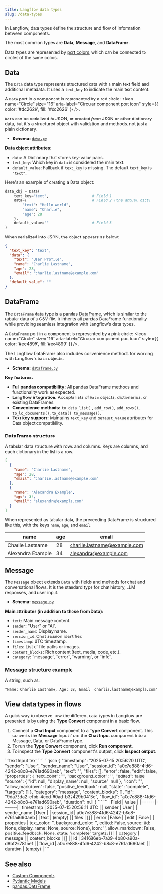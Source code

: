```yaml
---
title: Langflow data types
slug: /data-types
---
```



In Langflow, data types define the structure and flow of information between components.

The most common types are **Data**, **Message**, and **DataFrame**.

Data types are represented by [port colors](/concepts-components), which can be connected to circles of the same colors.

## Data

The `Data` data type represents structured data with a main text field and additional metadata. It uses a `text_key` to indicate the main text content.

A `Data` port in a component is represented by a red circle: <Icon name="Circle" size="16" aria-label="Circular component port icon" style={{ color: '#dc2626', fill: '#dc2626' }} />.

`Data` can be serialized _to_ JSON, or created _from_ JSON or other dictionary data, but it's a structured object with validation and methods, not just a plain dictionary.

- **Schema:** [`data.py`](https://github.com/langflow-ai/langflow/blob/main/src/backend/base/langflow/schema/data.py)

**Data object attributes:**
- `data`: A Dictionary that stores key-value pairs.
- `text_key`: Which key in `data` is considered the main text.
- `default_value`: Fallback if `text_key` is missing. The default `text_key` is `"text"`.


Here's an example of creating a Data object:

```python
data_obj = Data(
    text_key="text",                    # Field 1
    data={                              # Field 2 (the actual dict)
        "text": "Hello world",
        "name": "Charlie",
        "age": 28
    },
    default_value=""                    # Field 3
)
```

When serialized into JSON, the object appears as below:

```json
{
  "text_key": "text",
  "data": {
    "text": "User Profile",
    "name": "Charlie Lastname",
    "age": 28,
    "email": "charlie.lastname@example.com"
  },
  "default_value": ""
}
```

## DataFrame

The `DataFrame` data type is a pandas [DataFrame](https://pandas.pydata.org/docs/reference/api/pandas.DataFrame.html), which is similar to the tabular data of a CSV file.
It inherits all pandas DataFrame functionality while providing seamless integration with Langflow's data types.

A `DataFrame` port in a component is represented by a pink circle: <Icon name="Circle" size="16" aria-label="Circular component port icon" style={{ color: '#ec4899', fill:'#ec4899' }} />.

The Langflow DataFrame also includes convenience methods for working with Langflow's `Data` objects.

- **Schema:** [`dataframe.py`](https://github.com/langflow-ai/langflow/blob/main/src/backend/base/langflow/schema/dataframe.py)

**Key features:**
- **Full pandas compatibility:** All pandas DataFrame methods and functionality work as expected.
- **Langflow integration:** Accepts lists of `Data` objects, dictionaries, or existing DataFrames.
- **Convenience methods:** `to_data_list()`, `add_row()`, `add_rows()`, `to_lc_documents()`, `to_data()`, `to_message()`.
- **Text key support:** Maintains `text_key` and `default_value` attributes for Data object compatibility.

### DataFrame structure

A tabular data structure with rows and columns. Keys are columns, and each dictionary in the list is a row.

```json
[
  {
    "name": "Charlie Lastname",
    "age": 28,
    "email": "charlie.lastname@example.com"
  },
  {
    "name": "Alexandra Example",
    "age": 34,
    "email": "alexandra@example.com"
  }
]
```

When represented as tabular data, the preceeding DataFrame is structured like this, with the keys `name`, `age`, and `email`.

| name | age | email |
|------|-----|-------|
| Charlie Lastname | 28 | charlie.lastname@example.com |
| Alexandra Example | 34 | alexandra@example.com |

## Message

The `Message` object extends `Data` with fields and methods for chat and conversational flows. It is the standard type for chat history, LLM responses, and user input.

- **Schema:** [`message.py`](https://github.com/langflow-ai/langflow/blob/main/src/backend/base/langflow/schema/message.py)

**Main attributes (in addition to those from Data):**
- `text`: Main message content.
- `sender`: "User" or "AI".
- `sender_name`: Display name.
- `session_id`: Chat session identifier.
- `timestamp`: UTC timestamp.
- `files`: List of file paths or images.
- `content_blocks`: Rich content (text, media, code, etc.).
- `category`: "message", "error", "warning", or "info".

### Message structure example

A string, such as:
```
"Name: Charlie Lastname, Age: 28, Email: charlie.lastname@example.com"
```

## View data types in flows

A quick way to observe how the different data types in Langflow are presented is by using the **Type Convert** component in a basic flow.

1. Connect a **Chat Input** component to a **Type Convert** component.
    This converts the **Message** input from the **Chat Input** component into a Message, Data, or DataFrame type.
2. To run the **Type Convert** component, click <Icon name="Play" aria-hidden="true"/> **Run component**.
3. To inspect the **Type Convert** component's output, click <Icon name="TextSearch" aria-hidden="True" /> **Inspect output**.

<Tabs groupId="Data type">
  <TabItem value="Message" label="Message">
    ```text
    Input text
    ````
  </TabItem>

  <TabItem value="Data" label="Data" default>
```json
{
  "timestamp": "2025-07-15 20:56:20 UTC",
  "sender": "User",
  "sender_name": "User",
  "session_id": "a0c7e888-4fd6-4242-b8c8-e761ad690aeb",
  "text": "",
  "files": [],
  "error": false,
  "edit": false,
  "properties": {
    "text_color": "",
    "background_color": "",
    "edited": false,
    "source": {
      "id": null,
      "display_name": null,
      "source": null
    },
    "icon": "",
    "allow_markdown": false,
    "positive_feedback": null,
    "state": "complete",
    "targets": []
  },
  "category": "message",
  "content_blocks": [],
  "id": "9da72da2-efbb-4ccd-90ad-b32429b0418e",
  "flow_id": "a0c7e888-4fd6-4242-b8c8-e761ad690aeb",
  "duration": null
}
```
  </TabItem>
  <TabItem value="DataFrame" label="DataFrame">
```
| Field | Value |
|-------|-------|
| timestamp | 2025-07-15 20:56:11 UTC |
| sender | User |
| sender_name | User |
| session_id | a0c7e888-4fd6-4242-b8c8-e761ad690aeb |
| text | (empty) |
| files | [] |
| error | False |
| edit | False |
| properties | text_color: '', background_color: '', edited: False, source: {id: None, display_name: None, source: None}, icon: '', allow_markdown: False, positive_feedback: None, state: 'complete', targets: [] |
| category | message |
| content_blocks | [] |
| id | 341686eb-7a39-4b80-a90a-d8bf267815ef |
| flow_id | a0c7e888-4fd6-4242-b8c8-e761ad690aeb |
| duration | (empty) |
```
  </TabItem>

</Tabs>

## See also

- [Custom Components](/components-custom-components)
- [Pydantic Models](https://docs.pydantic.dev/latest/api/base_model/)
- [pandas.DataFrame](https://pandas.pydata.org/docs/reference/api/pandas.DataFrame.html)

